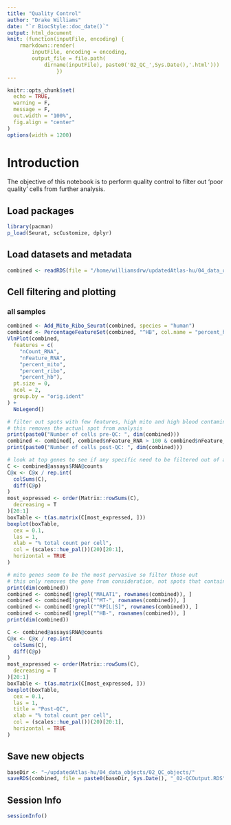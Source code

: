 ```yaml
---
title: "Quality Control"
author: "Drake Williams"
date: "`r BiocStyle::doc_date()`"
output: html_document
knit: (function(inputFile, encoding) { 
    rmarkdown::render(
        inputFile, encoding = encoding, 
        output_file = file.path(
            dirname(inputFile), paste0('02_QC_',Sys.Date(),'.html'))) 
                })
---
```


```r
knitr::opts_chunk$set(
  echo = TRUE,
  warning = F,
  message = F, 
  out.width = "100%",
  fig.align = "center"
)
options(width = 1200)
```

# Introduction

The objective of this notebook is to perform quality control to filter out 'poor quality' cells from further analysis.

## Load packages

```r
library(pacman)
p_load(Seurat, scCustomize, dplyr)
```

## Load datasets and metadata
```r
combined <- readRDS(file = "/home/williamsdrw/updatedAtlas-hu/04_data_objects/01_SoupX_objects/2023-04-19_015-allWithMeta.RDS")
```


## Cell filtering and plotting 

### all samples
```r
combined <- Add_Mito_Ribo_Seurat(combined, species = "human")
combined <- PercentageFeatureSet(combined, "^HB", col.name = "percent_hb")
VlnPlot(combined,
  features = c(
    "nCount_RNA",
    "nFeature_RNA",
    "percent_mito",
    "percent_ribo",
    "percent_hb"),
  pt.size = 0,
  ncol = 2, 
  group.by = "orig.ident"
) +
  NoLegend()

# filter out spots with few features, high mito and high blood contamination
# this removes the actual spot from analysis
print(paste0("Number of cells pre-QC: ", dim(combined)))
combined <- combined[, combined$nFeature_RNA > 100 & combined$nFeature_RNA < 5000 & combined$percent_mito < 20 & combined$percent_hb < 75]
print(paste0("Number of cells post-QC: ", dim(combined)))

# look at top genes to see if any specific need to be filtered out of analysis
C <- combined@assays$RNA@counts
C@x <- C@x / rep.int(
  colSums(C),
  diff(C@p)
)
most_expressed <- order(Matrix::rowSums(C),
  decreasing = T
)[20:1]
boxTable <- t(as.matrix(C[most_expressed, ]))
boxplot(boxTable,
  cex = 0.1,
  las = 1,
  xlab = "% total count per cell",
  col = (scales::hue_pal())(20)[20:1],
  horizontal = TRUE
)

# mito genes seem to be the most pervasive so filter those out
# this only removes the gene from consideration, not spots that contain those genes
print(dim(combined))
combined <- combined[!grepl("MALAT1", rownames(combined)), ]
combined <- combined[!grepl("^MT-", rownames(combined)), ]
combined <- combined[!grepl("^RP[L|S]", rownames(combined)), ]
combined <- combined[!grepl("^HB-", rownames(combined)), ]
print(dim(combined))

C <- combined@assays$RNA@counts
C@x <- C@x / rep.int(
  colSums(C),
  diff(C@p)
)
most_expressed <- order(Matrix::rowSums(C),
  decreasing = T
)[20:1]
boxTable <- t(as.matrix(C[most_expressed, ]))
boxplot(boxTable,
  cex = 0.1,
  las = 1,
  title = "Post-QC",
  xlab = "% total count per cell",
  col = (scales::hue_pal())(20)[20:1],
  horizontal = TRUE
)

```


## Save new objects
```r
baseDir <- "~/updatedAtlas-hu/04_data_objects/02_QC_objects/"
saveRDS(combined, file = paste0(baseDir, Sys.Date(), "_02-QCOutput.RDS"))
```

## Session Info
```r
sessionInfo()
```
